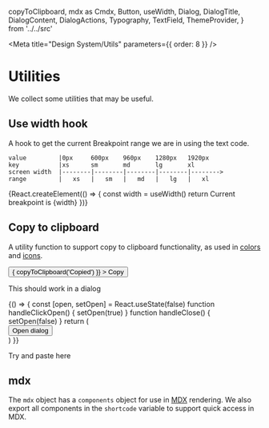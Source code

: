   copyToClipboard,
  mdx as Cmdx,
  Button,
  useWidth,
  Dialog,
  DialogTitle,
  DialogContent,
  DialogActions,
  Typography,
  TextField,
  ThemeProvider,
} from '../../src'

<Meta title="Design System/Utils" parameters={{ order: 8 }} />

# Utilities

We collect some utilities that may be useful.

## Use width hook

A hook to get the current Breakpoint range we are in using the text code.

```
value         |0px     600px    960px    1280px   1920px
key           |xs      sm       md       lg       xl
screen width  |--------|--------|--------|--------|-------->
range         |   xs   |   sm   |   md   |   lg   |   xl
```

<Canvas>
  <Story name="use Width Hook">
    {React.createElement(() => {
      const width = useWidth()
      return <Typogaphy>Current breakpoint is {width}</Typogaphy>
    })}
  </Story>
</Canvas>

## Copy to clipboard

A utility function to support copy to clipboard functionality, as used in [colors](/components/?path=/docs/design-system-colour--page) and [icons](/components/?path=/docs/components-icons--default-story).

<Canvas>
  <Story name="copy">
    <Button
      color="primary"
      onClick={() => {
        copyToClipboard('Copied')
      }}
    >
      Copy
    </Button>
  </Story>
</Canvas>

This should work in a dialog

<Canvas>
  <Story name="default">
    {() => {
      const [open, setOpen] = React.useState(false)
      function handleClickOpen() {
        setOpen(true)
      }
      function handleClose() {
        setOpen(false)
      }
      return (
        <div>
          <Button variant="outlined" color="primary" onClick={handleClickOpen}>
            Open dialog
          </Button>
          <Dialog open={open} onClose={handleClose}>
            <DialogTitle id="alert-dialog-title">
              {'Copy in dialog?'}
            </DialogTitle>
            <DialogContent>
              Copied in dialog{' '}
              <Button
                color="primary"
                onClick={() => {
                  copyToClipboard('Copied in dialog')
                }}
              >
                Copy
              </Button>
            </DialogContent>
            <DialogActions>
              <Button onClick={handleClose} color="primary" autoFocus>
                Close
              </Button>
            </DialogActions>
          </Dialog>
        </div>
      )
    }}
  </Story>
</Canvas>

Try and paste here

<ThemeProvider>
  <TextField
    m={3}
    id="paste-area"
    label="Paste"
    placeholder="Paste here"
    multiline
  />
</ThemeProvider>

## mdx

The `mdx` object has a `components` object for use in [MDX](https://mdxjs.com/) rendering. We also export all components
in the `shortcode` variable to support quick access in MDX.
